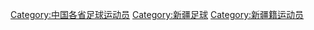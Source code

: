 [[Category:中国各省足球运动员|Category:中国各省足球运动员]]
[[Category:新疆足球|Category:新疆足球]]
[[Category:新疆籍运动员|Category:新疆籍运动员]]